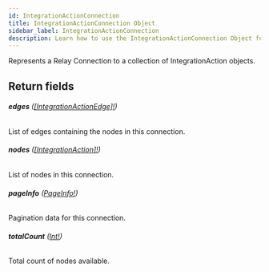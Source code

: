 ```yaml
---
id: IntegrationActionConnection
title: IntegrationActionConnection Object
sidebar_label: IntegrationActionConnection
description: Learn how to use the IntegrationActionConnection Object for Builder's API.
---
```


Represents a Relay Connection to a collection of IntegrationAction objects.

## Return fields

###### <b>edges</b> ([[IntegrationActionEdge]!](/docs/composer/builder/api/schema/object/IntegrationActionEdge.mdx))

List of edges containing the nodes in this connection.

###### <b>nodes</b> ([[IntegrationAction]!](/docs/composer/builder/api/schema/object/IntegrationAction.mdx))

List of nodes in this connection.

###### <b>pageInfo</b> ([PageInfo!](/docs/composer/builder/api/schema/object/PageInfo.mdx))

Pagination data for this connection.

###### <b>totalCount</b> ([Int!](/docs/composer/builder/api/schema/scalar/Int.mdx))

Total count of nodes available.
